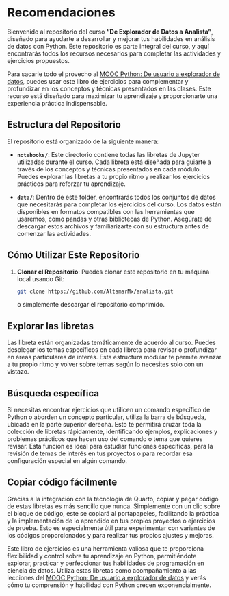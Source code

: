 # Recomendaciones {.unnumbered}


Bienvenido al repositorio del curso **"De Explorador de Datos a Analista"**, diseñado para ayudarte a desarrollar y mejorar tus habilidades en análisis de datos con Python. Este repositorio es parte integral del curso, y aquí encontrarás todos los recursos necesarios para completar las actividades y ejercicios propuestos.

Para sacarle todo el provecho al [MOOC Python: De usuario a explorador de datos](https://www.coursera.org/learn/pythonanalista/home/welcome), puedes usar este libro de ejercicios para complementar y profundizar en los conceptos y técnicas presentados en las clases. Este recurso está diseñado para maximizar tu aprendizaje y proporcionarte una experiencia práctica indispensable.


## Estructura del Repositorio

El repositorio está organizado de la siguiente manera:

- **`notebooks/`**: Este directorio contiene todas las libretas de Jupyter utilizadas durante el curso. Cada libreta está diseñada para guiarte a través de los conceptos y técnicas presentados en cada módulo. Puedes explorar las libretas a tu propio ritmo y realizar los ejercicios prácticos para reforzar tu aprendizaje.

- **`data/`**: Dentro de este folder, encontrarás todos los conjuntos de datos que necesitarás para completar los ejercicios del curso. Los datos están disponibles en formatos compatibles con las herramientas que usaremos, como pandas y otras bibliotecas de Python. Asegúrate de descargar estos archivos y familiarizarte con su estructura antes de comenzar las actividades.

## Cómo Utilizar Este Repositorio

1. **Clonar el Repositorio**: Puedes clonar este repositorio en tu máquina local usando Git:

   ```bash
   git clone https://github.com/AltamarMx/analista.git
 ```
 o simplemente descargar el repositorio comprimido.



## Explorar las libretas

Las libreta están organizadas temáticamente de acuerdo al curso. Puedes desplegar los temas específicos en cada libreta para revisar o profundizar en áreas particulares de interés. Esta estructura modular te permite avanzar a tu propio ritmo y volver sobre temas según lo necesites solo con un vistazo.

## Búsqueda específica

Si necesitas encontrar ejercicios que utilicen un comando específico de Python o aborden un concepto particular, utiliza la barra de búsqueda, ubicada en la parte superior derecha. Esto te permitirá cruzar toda la colección de libretas rápidamente, identificando ejemplos, explicaciones y problemas prácticos que hacen uso del comando o tema que quieres revisar. Esta función es ideal para estudiar funciones específicas, para la revisión de temas de interés en tus proyectos o para recordar esa configuración especial en algún comando.

## Copiar código fácilmente

Gracias a la integración con la tecnología de Quarto, copiar y pegar código de estas libretas es más sencillo que nunca. Simplemente con un clic sobre el bloque de código, este se copiará al portapapeles, facilitando la práctica y la implementación de lo aprendido en tus propios proyectos o ejercicios de prueba. Esto es especialmente útil para experimentar con variantes de los códigos proporcionados y para realizar tus propios ajustes y mejoras.

Este libro de ejercicios es una herramienta valiosa que te proporciona flexibilidad y control sobre tu aprendizaje en Python, permitiéndote explorar, practicar y perfeccionar tus habilidades de programación en ciencia de datos. Utiliza estas libretas como acompañamiento a las lecciones del [MOOC Python: De usuario a explorador de datos](https://www.coursera.org/learn/pythonexplorador/home/welcome) y verás cómo tu comprensión y habilidad con Python crecen exponencialmente.  

